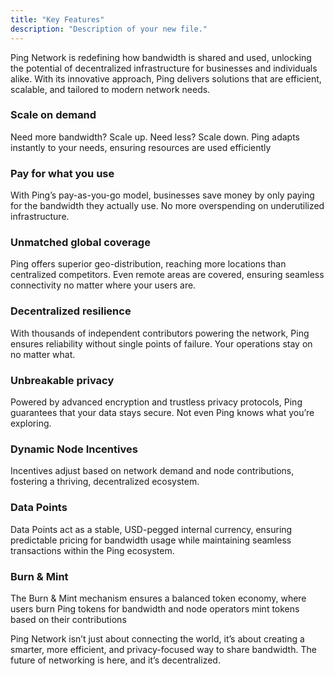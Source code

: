 ```yaml
---
title: "Key Features"
description: "Description of your new file."
---
```


Ping Network is redefining how bandwidth is shared and used, unlocking the potential of decentralized infrastructure for businesses and individuals alike. With its innovative approach, Ping delivers solutions that are efficient, scalable, and tailored to modern network needs.

### **Scale on demand**

Need more bandwidth? Scale up. Need less? Scale down. Ping adapts instantly to your needs, ensuring resources are used efficiently

### **Pay for what you use**

With Ping’s pay-as-you-go model, businesses save money by only paying for the bandwidth they actually use. No more overspending on underutilized infrastructure.

### **Unmatched global coverage**

Ping offers superior geo-distribution, reaching more locations than centralized competitors. Even remote areas are covered, ensuring seamless connectivity no matter where your users are.

### **Decentralized resilience**

With thousands of independent contributors powering the network, Ping ensures reliability without single points of failure. Your operations stay on no matter what.

### **Unbreakable privacy**

Powered by advanced encryption and trustless privacy protocols, Ping guarantees that your data stays secure. Not even Ping knows what you’re exploring.

### **Dynamic Node Incentives**

Incentives adjust based on network demand and node contributions, fostering a thriving, decentralized ecosystem.

### **Data Points**

Data Points act as a stable, USD-pegged internal currency, ensuring predictable pricing for bandwidth usage while maintaining seamless transactions within the Ping ecosystem.

### **Burn & Mint**

The Burn & Mint mechanism ensures a balanced token economy, where users burn Ping tokens for bandwidth and node operators mint tokens based on their contributions

Ping Network isn’t just about connecting the world, it’s about creating a smarter, more efficient, and privacy-focused way to share bandwidth. The future of networking is here, and it’s decentralized.